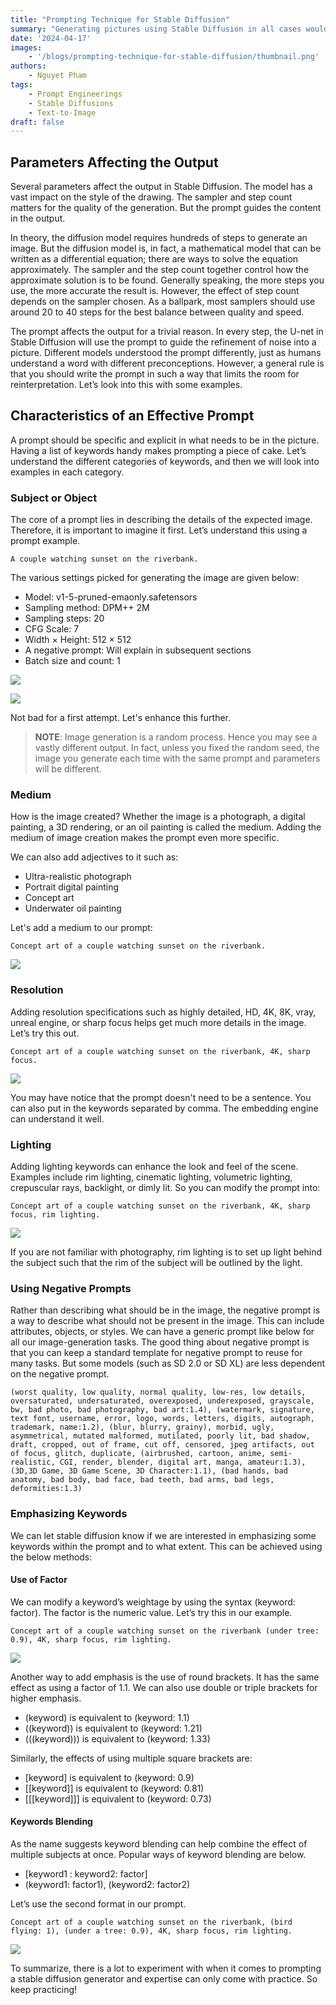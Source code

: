 ```yaml
---
title: "Prompting Technique for Stable Diffusion"
summary: "Generating pictures using Stable Diffusion in all cases would involve to submit a prompt to the pipeline. This is only one of the parameters, but the most important one. An incomplete or poorly constructed prompt would make the resulting image not as you would expect. In this post, you will learn some key techniques to construct a prompt and see how much a good prompt can create a good image."
date: '2024-04-17'
images:
    - '/blogs/prompting-technique-for-stable-diffusion/thumbnail.png'
authors:
    - Nguyet Pham
tags: 
    - Prompt Engineerings
    - Stable Diffusions
    - Text-to-Image
draft: false
---
```



## Parameters Affecting the Output

Several parameters affect the output in Stable Diffusion. The model has a vast impact on the style of the drawing. The sampler and step count matters for the quality of the generation. But the prompt guides the content in the output.

In theory, the diffusion model requires hundreds of steps to generate an image. But the diffusion model is, in fact, a mathematical model that can be written as a differential equation; there are ways to solve the equation approximately. The sampler and the step count together control how the approximate solution is to be found. Generally speaking, the more steps you use, the more accurate the result is. However, the effect of step count depends on the sampler chosen. As a ballpark, most samplers should use around 20 to 40 steps for the best balance between quality and speed.

The prompt affects the output for a trivial reason. In every step, the U-net in Stable Diffusion will use the prompt to guide the refinement of noise into a picture. Different models understood the prompt differently, just as humans understand a word with different preconceptions. However, a general rule is that you should write the prompt in such a way that limits the room for reinterpretation. Let’s look into this with some examples.

## Characteristics of an Effective Prompt

A prompt should be specific and explicit in what needs to be in the picture. Having a list of keywords handy makes prompting a piece of cake. Let’s understand the different categories of keywords, and then we will look into examples in each category.

### Subject or Object

The core of a prompt lies in describing the details of the expected image. Therefore, it is important to imagine it first. Let’s understand this using a prompt example.

`A couple watching sunset on the riverbank.`

The various settings picked for generating the image are given below:

- Model: v1-5-pruned-emaonly.safetensors
- Sampling method: DPM++ 2M
- Sampling steps: 20
- CFG Scale: 7
- Width × Height: 512 × 512
- A negative prompt: Will explain in subsequent sections
- Batch size and count: 1

![](/blogs/prompting-technique-for-stable-diffusion/image.png)

![](/blogs/prompting-technique-for-stable-diffusion/image-1.png)

Not bad for a first attempt. Let's enhance this further.

> **NOTE**: Image generation is a random process. Hence you may see a vastly different output. In fact, unless you fixed the random seed, the image you generate each time with the same prompt and parameters will be different.

### Medium

How is the image created? Whether the image is a photograph, a digital painting, a 3D rendering, or an oil painting is called the medium. Adding the medium of image creation makes the prompt even more specific.

We can also add adjectives to it such as:

- Ultra-realistic photograph
- Portrait digital painting
- Concept art
- Underwater oil painting

Let's add a medium to our prompt:

`Concept art of a couple watching sunset on the riverbank.`

![](/blogs/prompting-technique-for-stable-diffusion/image-2.png)

### Resolution

Adding resolution specifications such as highly detailed, HD, 4K, 8K, vray, unreal engine, or sharp focus helps get much more details in the image. Let’s try this out.

`Concept art of a couple watching sunset on the riverbank, 4K, sharp focus.`

![](/blogs/prompting-technique-for-stable-diffusion/image-3.png)

You may have notice that the prompt doesn't need to be a sentence. You can also put in the keywords separated by comma. The embedding engine can understand it well.

### Lighting

Adding lighting keywords can enhance the look and feel of the scene. Examples include rim lighting, cinematic lighting, volumetric lighting, crepuscular rays, backlight, or dimly lit. So you can modify the prompt into:

`Concept art of a couple watching sunset on the riverbank, 4K, sharp focus, rim lighting.`

![](/blogs/prompting-technique-for-stable-diffusion/image-4.png)

If you are not familiar with photography, rim lighting is to set up light behind the subject such that the rim of the subject will be outlined by the light.

### Using Negative Prompts

Rather than describing what should be in the image, the negative prompt is a way to describe what should not be present in the image. This can include attributes, objects, or styles. We can have a generic prompt like below for all our image-generation tasks. The good thing about negative prompt is that you can keep a standard template for negative prompt to reuse for many tasks. But some models (such as SD 2.0 or SD XL) are less dependent on the negative prompt.

```
(worst quality, low quality, normal quality, low-res, low details, oversaturated, undersaturated, overexposed, underexposed, grayscale, bw, bad photo, bad photography, bad art:1.4), (watermark, signature, text font, username, error, logo, words, letters, digits, autograph, trademark, name:1.2), (blur, blurry, grainy), morbid, ugly, asymmetrical, mutated malformed, mutilated, poorly lit, bad shadow, draft, cropped, out of frame, cut off, censored, jpeg artifacts, out of focus, glitch, duplicate, (airbrushed, cartoon, anime, semi-realistic, CGI, render, blender, digital art, manga, amateur:1.3), (3D,3D Game, 3D Game Scene, 3D Character:1.1), (bad hands, bad anatomy, bad body, bad face, bad teeth, bad arms, bad legs, deformities:1.3)
```

### Emphasizing Keywords

We can let stable diffusion know if we are interested in emphasizing some keywords within the prompt and to what extent. This can be achieved using the below methods:

#### Use of Factor
We can modify a keyword’s weightage by using the syntax (keyword: factor). The factor is the numeric value. Let’s try this in our example.

`Concept art of a couple watching sunset on the riverbank (under tree: 0.9), 4K, sharp focus, rim lighting.`

![](/blogs/prompting-technique-for-stable-diffusion/image-5.png)

Another way to add emphasis is the use of round brackets. It has the same effect as using a factor of 1.1. We can also use double or triple brackets for higher emphasis.

- (keyword) is equivalent to (keyword: 1.1)
- ((keyword)) is equivalent to (keyword: 1.21)
- (((keyword))) is equivalent to (keyword: 1.33)

Similarly, the effects of using multiple square brackets are:
- [keyword] is equivalent to (keyword: 0.9)
- [[keyword]] is equivalent to (keyword: 0.81)
- [[[keyword]]] is equivalent to (keyword: 0.73)

#### Keywords Blending

As the name suggests keyword blending can help combine the effect of multiple subjects at once. Popular ways of keyword blending are below.

- [keyword1 : keyword2: factor]
- (keyword1: factor1), (keyword2: factor2)

Let’s use the second format in our prompt.

`Concept art of a couple watching sunset on the riverbank, (bird flying: 1), (under a tree: 0.9), 4K, sharp focus, rim lighting.`

![](/blogs/prompting-technique-for-stable-diffusion/image-6.png)

To summarize, there is a lot to experiment with when it comes to prompting a stable diffusion generator and expertise can only come with practice. So keep practicing!